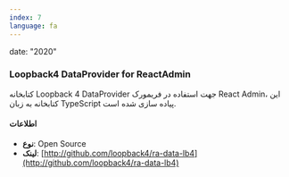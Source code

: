 ```yaml
---
index: 7
language: fa
---
```


date: "2020"

### Loopback4 DataProvider for ReactAdmin

کتابخانه Loopback 4 DataProvider جهت استفاده در فریمورک React Admin، این کتابخانه به زبان TypeScript پیاده سازی شده است.

#### اطلاعات

-   **نوع**: Open Source
-   **لینک**: [http://github.com/loopback4/ra-data-lb4](http://github.com/loopback4/ra-data-lb4)
